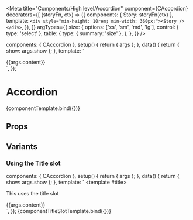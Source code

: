
<Meta
  title="Components/High level/Accordion"
  component={CAccordion}
  decorators={[
    (storyFn, ctx) => ({
      components: { Story: storyFn(ctx) },
      template: `<div style="min-height: 10rem; min-width: 360px;"><Story /></div>`,
    }),
  ]}
  argTypes={{
    size: {
      options: ['xs', 'sm', 'md', 'lg'],
      control: { type: 'select' },
      table: {
        type: { summary: 'size' },
      },
    },
  }}
/>

<!--- Component template -->

  components: { CAccordion },
  setup() {
    return { args };
  },
  data() {
    return { show: args.show };
  },
  template: `
<CAccordion v-bind="args">
  <div class="py-2 px-6">{{args.content}}</div>
</CAccordion>
  `,
});

<!--- Component documentation -->

# Accordion

<Canvas withSource="open">
  <Story
    name="Overview"
    args={{
      title: 'Accordion title',
      content: 'Accordion content',
      show: false,
    }}
  >
    {componentTemplate.bind({})}
  </Story>
</Canvas>

## Props

<ArgsTable story="Overview" />

## Variants

### Using the Title slot

  components: { CAccordion },
  setup() {
    return { args };
  },
  data() {
    return { show: args.show };
  },
  template: `
<CAccordion v-bind="args">
  <template #title>
    <div class="p-3 bg-sky hover:bg-sky-dark transition-color duration-100 text-white">This uses the title slot</div>
  </template>
  <div class="p-3 bg-sky-lightest">{{args.content}}</div>
</CAccordion>
  `,
});

<Canvas withSource="open">
  <Story
    name="TitleSlot"
    args={{
      content: 'Accordion content',
      show: false,
    }}
  >
    {componentTitleSlotTemplate.bind({})}
  </Story>
</Canvas>

<ArgsTable story="TitleSlot" />
